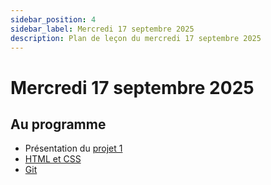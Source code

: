 ```yaml
---
sidebar_position: 4
sidebar_label: Mercredi 17 septembre 2025
description: Plan de leçon du mercredi 17 septembre 2025
---
```


# Mercredi 17 septembre 2025

## Au programme

- Présentation du [projet 1](../evaluations/projet_1.mdx)
- [HTML et CSS](../notes_de_cours/theme_1/html_css.mdx)
- [Git](https://archambaultv-prof.github.io/git/)
